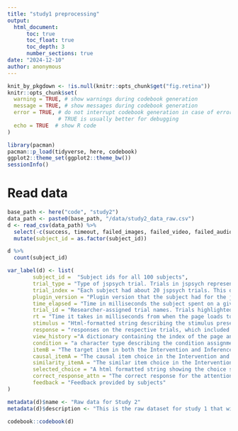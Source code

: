 ```yaml
---
title: "study1 preprocessing"
output: 
  html_document:
      toc: true
      toc_float: true
      toc_depth: 3
      number_sections: true
date: "2024-12-10"
author: anonymous
---
```



```r
knit_by_pkgdown <- !is.null(knitr::opts_chunk$get("fig.retina"))
knitr::opts_chunk$set(
  warning = TRUE, # show warnings during codebook generation
  message = TRUE, # show messages during codebook generation
  error = TRUE, # do not interrupt codebook generation in case of errors,
                # TRUE is usually better for debugging
  echo = TRUE  # show R code
)

library(pacman)
pacman::p_load(tidyverse, here, codebook)
ggplot2::theme_set(ggplot2::theme_bw())
sessionInfo()

```

# Read data

```r
base_path <- here("code", "study2")
data_path <- paste0(base_path, "/data/study2_data_raw.csv")
d <- read_csv(data_path) %>% 
  select(-c(success, timeout, failed_images, failed_video, failed_audio)) %>% 
  mutate(subject_id = as.factor(subject_id))

d %>% 
  count(subject_id)
```

```r
var_label(d) <- list(
        subject_id =  "Subject ids for all 100 subjects", 
        trial_type = "Type of jspsych trial. Trials in jspsych represent checkpoints in the experiment, such as the instructions page, the survey page etc ",
        trial_index = "Each subject had about 20 jspsych trials. This does not refer to experimental trials, but overall trials including instructions",
        plugin_version = "Plugin version that the subject had for the jspsych trials",
        time_elapsed = "Time in milliseconds the subject spent on a given trial",
        trial_id = "Researcher-assigned trial names. Trials highlighted were the consent and demorgraphics_survey",
        rt = "Time it takes in milliseconds from when the page loads to when subject clicks on continue button",
        stimulus = "Html-formatted string describing the stimulus presented to participant on trials that had a stimulus",
        response = "responses on the respective trials, which included 0 or 1 for the main trial questions, and dictionaries of demographic values for the demographic survey items",
        view_history ="A dictionary containing the index of the page and viewing time in milliseconds",
        condition = "a character type describing the condition assignment. it includes the two experimental conditions, Similarity (which means Inference Condition) and Intervention, as well as the attention check trial labels",
        itemB = "The target item in both the Intervention and Inference Tasks (and also the attention check question)",
        causal_itemA = "The causal item choice in the Intervention and Inference Tasks, and in the attention check question",
        similarity_itemA = "The similar item choice in the Intervention and Inference Tasks, and in the attention check question",
        selected_choice = "A html formatted string showing the choice subjects selected in the experimental trial and attention check",
        correct_response_attn = "The correct response for the attention check question",
        feedback = "Feedback provided by subjects"
)

metadata(d)$name <- "Raw data for Study 2"
metadata(d)$description <- "This is the raw dataset for study 1 that will be used as input for the study 2 script. There are 2100 rows, corresponding to 100 subjects, with 21 rows per subject. The 21 rows refer to the 21 jspsych trials, which include both experimental trials (15) and additional trials for instructions, debriefing and so on. The columns contains information like the target items which subjects saw, the causal and similar choice items and their repsonses in these trials. "

```


```r
codebook::codebook(d)
```






